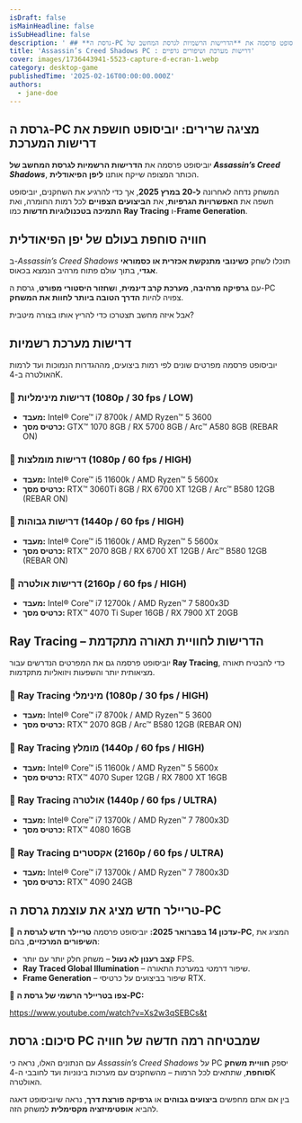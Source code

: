 ```yaml
---
isDraft: false
isMainHeadline: false
isSubHeadline: false
description: ' ## **גרסת ה-PC מציגה שרירים: יוביסופט חושפת את דרישות המערכת**  יוביסופט פרסמה את **הדרישות הרשמיות לגרסת המחשב של _Assassin’s Creed Shadow'
title: 'Assassin’s Creed Shadows PC : דרישות מערכת ושיפורים גרפיים'
cover: images/1736443941-5523-capture-d-ecran-1.webp
category: desktop-game
publishedTime: '2025-02-16T00:00:00.000Z'
authors:
  - jane-doe
---
```


## **גרסת ה-PC מציגה שרירים: יוביסופט חושפת את דרישות המערכת**

יוביסופט פרסמה את **הדרישות הרשמיות לגרסת המחשב של _Assassin’s Creed Shadows_**, הכותר המצופה שייקח אותנו **ליפן הפיאודלית**.

המשחק נדחה לאחרונה **ל-20 במרץ 2025**, אך כדי להרגיע את השחקנים, יוביסופט חשפה את **האפשרויות הגרפיות**, את **הביצועים הצפויים** לכל רמות החומרה, ואת **התמיכה בטכנולוגיות חדשות** כמו **Ray Tracing** ו-**Frame Generation**.

## **חוויה סוחפת בעולם של יפן הפיאודלית**

ב-_Assassin’s Creed Shadows_ תוכלו לשחק **כשינובי מתנקשת אכזרית או כסמוראי אגדי**, בתוך עולם פתוח מרהיב הנמצא בכאוס.

עם **גרפיקה מרהיבה**, **מערכת קרב דינמית**, ו**שחזור היסטורי מפורט**, גרסת ה-PC צפויה להיות **הדרך הטובה ביותר לחוות את המשחק**.

אבל איזה מחשב תצטרכו כדי להריץ אותו בצורה מיטבית?

## **דרישות מערכת רשמיות**

יוביסופט פרסמה מפרטים שונים לפי רמות ביצועים, מההגדרות הנמוכות ועד לרמות האולטרה ב-4K.

### **🔹 דרישות מינימליות (1080p / 30 fps / LOW)**

- **מעבד:** Intel® Core™ i7 8700k / AMD Ryzen™ 5 3600
- **כרטיס מסך:** GTX™ 1070 8GB / RX 5700 8GB / Arc™ A580 8GB (REBAR ON)

### **🔹 דרישות מומלצות (1080p / 60 fps / HIGH)**

- **מעבד:** Intel® Core™ i5 11600k / AMD Ryzen™ 5 5600x
- **כרטיס מסך:** RTX™ 3060Ti 8GB / RX 6700 XT 12GB / Arc™ B580 12GB (REBAR ON)

### **🔹 דרישות גבוהות (1440p / 60 fps / HIGH)**

- **מעבד:** Intel® Core™ i5 11600k / AMD Ryzen™ 5 5600x
- **כרטיס מסך:** RTX™ 2070 8GB / RX 6700 XT 12GB / Arc™ B580 12GB (REBAR ON)

### **🔹 דרישות אולטרה (2160p / 60 fps / HIGH)**

- **מעבד:** Intel® Core™ i7 12700k / AMD Ryzen™ 7 5800x3D
- **כרטיס מסך:** RTX™ 4070 Ti Super 16GB / RX 7900 XT 20GB

## **Ray Tracing – הדרישות לחוויית תאורה מתקדמת**

יוביסופט פרסמה גם את המפרטים הנדרשים עבור **Ray Tracing**, כדי להבטיח תאורה מציאותית יותר והשפעות ויזואליות מתקדמות.

### **🔹 Ray Tracing מינימלי (1080p / 30 fps / HIGH)**

- **מעבד:** Intel® Core™ i7 8700k / AMD Ryzen™ 5 3600
- **כרטיס מסך:** RTX™ 2070 8GB / Arc™ B580 12GB (REBAR ON)

### **🔹 Ray Tracing מומלץ (1440p / 60 fps / HIGH)**

- **מעבד:** Intel® Core™ i5 11600k / AMD Ryzen™ 5 5600x
- **כרטיס מסך:** RTX™ 4070 Super 12GB / RX 7800 XT 16GB

### **🔹 Ray Tracing אולטרה (1440p / 60 fps / ULTRA)**

- **מעבד:** Intel® Core™ i7 13700k / AMD Ryzen™ 7 7800x3D
- **כרטיס מסך:** RTX™ 4080 16GB

### **🔹 Ray Tracing אקסטרים (2160p / 60 fps / ULTRA)**

- **מעבד:** Intel® Core™ i7 13700k / AMD Ryzen™ 7 7800x3D
- **כרטיס מסך:** RTX™ 4090 24GB

## **טריילר חדש מציג את עוצמת גרסת ה-PC**

🔴 **עדכון 14 בפברואר 2025:** יוביסופט פרסמה **טריילר חדש לגרסת ה-PC**, המציג את **השיפורים המרכזיים**, בהם:

- **קצב רענון לא נעול** – משחק חלק יותר עם יותר FPS.
- **Ray Traced Global Illumination** – שיפור דרמטי במערכת התאורה.
- **Frame Generation** – שיפור בביצועים על כרטיסי RTX.

🎥 **צפו בטריילר הרשמי של גרסת ה-PC:**

https://www.youtube.com/watch?v=Xs2w3qSEBCs&t

## **סיכום: גרסת PC שמבטיחה רמה חדשה של חוויה**

עם הנתונים האלו, נראה כי _Assassin’s Creed Shadows_ על PC יספק **חוויית משחק סוחפת**, שתתאים לכל הרמות – מהשחקנים עם מערכות בינוניות ועד לחובבי ה-4K האולטרה.

בין אם אתם מחפשים **ביצועים גבוהים** או **גרפיקה פורצת דרך**, נראה שיוביסופט דאגה להביא **אופטימיזציה מקסימלית** למשחק הזה.
